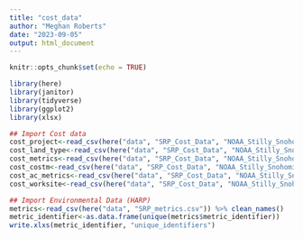 ---
title: "cost_data"
author: "Meghan Roberts"
date: "2023-09-05"
output: html_document
---

```{r setup, include=FALSE}
knitr::opts_chunk$set(echo = TRUE)

library(here)
library(janitor)
library(tidyverse)
library(ggplot2)
library(xlsx)
```

```{r}
## Import Cost data
cost_project<-read_csv(here("data", "SRP_Cost_Data", "NOAA_Stilly_Snohomish_Project.csv"))
cost_land_type<-read_csv(here("data", "SRP_Cost_Data", "NOAA_Stilly_Snohomish_Acquisition_Land_Type.csv"))
cost_metrics<-read_csv(here("data", "SRP_Cost_Data", "NOAA_Stilly_Snohomish_Metrics.csv"))
cost_costm<-read_csv(here("data", "SRP_Cost_Data", "NOAA_Stilly_Snohomish_Cost_Metrics.csv"))
cost_ac_metrics<-read_csv(here("data", "SRP_Cost_Data", "NOAA_Stilly_Snohomish_Acquisition_Metrics.csv"))
cost_worksite<-read_csv(here("data", "SRP_Cost_Data", "NOAA_Stilly_Snohomish_Worksite.csv"))
```

```{r}
## Import Environmental Data (HARP)
metrics<-read_csv(here("data", "SRP_metrics.csv")) %>% clean_names()
metric_identifier<-as.data.frame(unique(metrics$metric_identifier))
write.xlxs(metric_identifier, "unique_identifiers")
```

